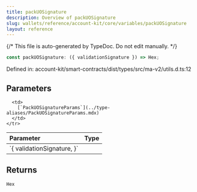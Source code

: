 ```yaml
---
title: packUOSignature
description: Overview of packUOSignature
slug: wallets/reference/account-kit/core/variables/packUOSignature
layout: reference
---
```


{/* This file is auto-generated by TypeDoc. Do not edit manually. */}

```ts
const packUOSignature: ({ validationSignature }) => Hex;
```

Defined in: account-kit/smart-contracts/dist/types/src/ma-v2/utils.d.ts:12

## Parameters

<table>
  <thead>
    <tr>
      <th align="left">Parameter</th>
      <th align="left">Type</th>
    </tr>
  </thead>

  <tbody>
    <tr>
      <td>
        `{ validationSignature, }`
      </td>

      <td>
        [`PackUOSignatureParams`](../type-aliases/PackUOSignatureParams.mdx)
      </td>
    </tr>

  </tbody>
</table>

## Returns

`Hex`
